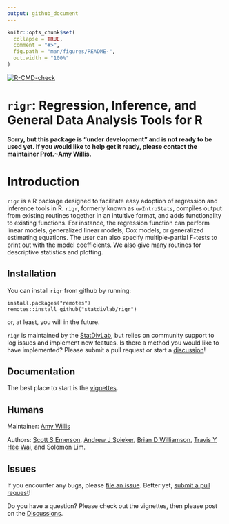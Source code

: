 ```yaml
---
output: github_document
---
```


<!-- README.md is generated from README.Rmd. Please edit that file -->

```r
knitr::opts_chunk$set(
  collapse = TRUE,
  comment = "#>",
  fig.path = "man/figures/README-",
  out.width = "100%"
)
```

<!-- badges: start 
[![CRAN status](https://www.r-pkg.org/badges/version/corncob)](https://CRAN.R-project.org/package=corncob)-->
[![R-CMD-check](https://github.com/statdivlab/rigr/workflows/R-CMD-check/badge.svg)](https://github.com/statdivlab/rigr/actions)
<!-- [![codecov](https://codecov.io/gh/statdivlab/rigr/branch/master/graph/badge.svg?token=GnLFG7QNsh)](https://codecov.io/gh/bryandmartin/CORNCOB)
[![Docker Repository on Quay](https://quay.io/repository/fhcrc-microbiome/corncob/status "Docker Repository on Quay")](https://quay.io/repository/fhcrc-microbiome/corncob)-->
<!-- badges: end -->

# `rigr`: Regression, Inference, and General Data Analysis Tools for R

**Sorry, but this package is "under development" and is not ready to be used yet. If you would like to help get it ready, please contact the maintainer Prof.~Amy Willis.**

# Introduction

`rigr` is a R package designed to facilitate easy adoption of regression and inference tools in R. `rigr`, formerly known as `uwIntroStats`, compiles output from existing routines together in an intuitive format, and adds functionality to existing functions. For instance, the regression function can perform linear models, generalized linear models, Cox models, or generalized estimating equations. The user can also specify multiple-partial F-tests to print out with the model coefficients. We also give many routines for descriptive statistics and plotting.


## Installation

You can install `rigr` from github by running:

```
install.packages("remotes")
remotes::install_github("statdivlab/rigr")
```

or, at least, you will in the future. 

`rigr` is maintained by the [StatDivLab](http://statisticaldiversitylab.com/), but relies on community support to log issues and implement new featues. Is there a method you would like to have implemented? Please submit a pull request or start a [discussion](https://github.com/statdivlab/rigr/discussions)!


## Documentation

The best place to start is the [vignettes](https://adw96.github.io/breakaway/articles/).

## Humans

Maintainer: [Amy Willis](http://statisticaldiversitylab.com)

Authors: [Scott S Emerson](http://www.emersonstatistics.com/), [Andrew J Spieker](https://www.vumc.org/biostatistics/person/andrew-spieker-phd), [Brian D Williamson](https://bdwilliamson.github.io/), [Travis Y Hee Wai](https://scholar.google.com/citations?user=WaJn2wIAAAAJ&hl=en), and Solomon Lim.

## Issues

If you encounter any bugs, please [file an issue](https://github.com/statdivlab/rigr/issues). Better yet, [submit a pull request](https://github.com/statdivlab/rigr/pulls)! 

Do you have a question? Please check out the vignettes, then please post on the [Discussions](https://github.com/statdivlab/rigr/discussions).
